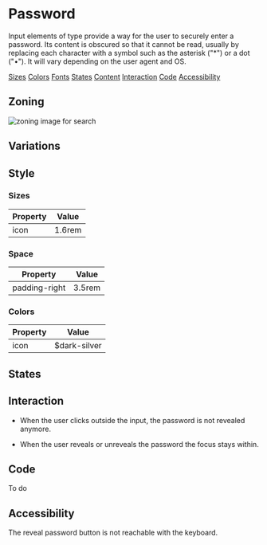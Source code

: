 

<Meta title="Components|Form/Field/Input/Password" />

# Password

Input elements of type provide a way for the user to securely enter a password.
Its content is obscured so that it cannot be read, usually by replacing each character with a symbol such as the asterisk ("*") or a dot ("•").
It will vary depending on the user agent and OS.

<Row>
	<Col centered="all">
		<a href="#sizes">Sizes</a>
	</Col>
	<Col centered="all">
		<a href="#colors">Colors</a>
	</Col>
	<Col centered="all">
		<a href="#fonts">Fonts</a>
	</Col>
	<Col centered="all">
		<a href="#states">States</a>
	</Col>
	<Col centered="all">
		<a href="#content">Content</a>
	</Col>
		<Col centered="all">
		<a href="#interaction">Interaction</a>
	</Col>
	<Col centered="all">
		<a href="#code">Code</a>
	</Col>
	<Col centered="all">
		<a href="#accessibility">Accessibility</a>
	</Col>
</Row>

## Zoning

<img src={InputZoning} alt="zoning image for search" className="full" class="full" />

## Variations

## Style

### Sizes <a id="sizes" />

| Property                       | Value             | 
| ------------------------------ | ----------------- | 
| icon							 | 1.6rem            |

### Space <a id="space" />

| Property                       | Value             | 
| ------------------------------ | ----------------- | 
| padding-right					 | 3.5rem            | 

### Colors <a id="colors" />

| Property                       | Value                               | 
| ------------------------------ | ----------------------------------- | 
| icon		                     | $dark-silver                        |

## States <a id="states" />

<Preview>
    <Story name="default">
        <Form.Password label="Checkbox" />
    </Story>
    <Story name="disabled">
        <Form.Password label="Disabled Checkbox" disabled />
    </Story>
    <Story name="read-only">
        <Form.Password label="Read-Only Checkbox" readOnly />
    </Story>
</Preview>

## Interaction <a id="interaction" />

- When the user clicks outside the input, the password is not revealed anymore. 

- When the user reveals or unreveals the password the focus stays within. 

## Code <a id="code" />

To do

## Accessibility <a id="accessibility" />

The reveal password button is not reachable with the keyboard.
